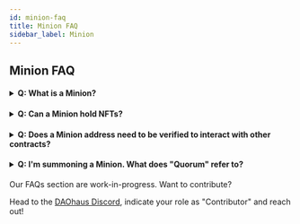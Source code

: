 ```yaml
---
id: minion-faq
title: Minion FAQ
sidebar_label: Minion
---
```


## Minion FAQ

<h4>
  <details>
    <summary>Q: What is a Minion? </summary>
  
    <p>&nbsp;</p>
  
    A: Minions enable your DAO to call arbitrary contracts, enabling you to do many things such as manage ENS, collect NFTs, manage treasury in DeFi, etc.
  
  </details>
</h4>

<h4>
  <details>
    <summary>Q: Can a Minion hold NFTs? </summary>
  
    <p>&nbsp;</p>
  
    A: Yes, they can.
  
  </details>
</h4>

<h4>
  <details>
    <summary>Q: Does a Minion address need to be verified to interact with other contracts? </summary>
  
    <p>&nbsp;</p>
  
    A: No, the minion does not need to be verified, as long as the contract address that the minion is interacting with is verified. 
  
  </details>
</h4>

<h4>
  <details>
    <summary>Q: I'm summoning a Minion. What does "Quorum" refer to? </summary>
  
    <p>&nbsp;</p>
  
    A: Quorum refers to the percentage of total voing power required to pass the Minion proposal 
  
  </details>
</h4>

Our FAQs section are work-in-progress. Want to contribute? 

Head to the [DAOhaus Discord](https://discord.gg/bUd7HqMx), indicate your role as "Contributor" and reach out! 